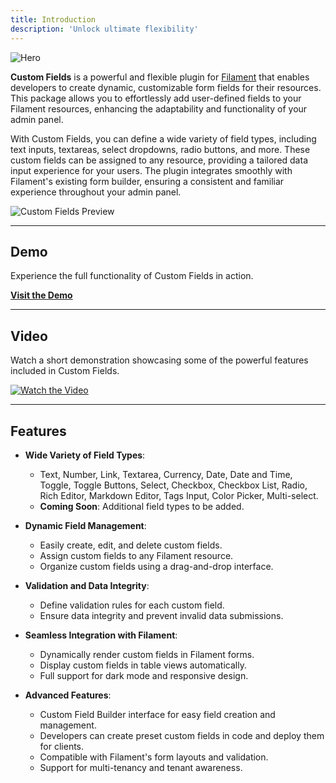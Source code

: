 ```yaml
---
title: Introduction
description: 'Unlock ultimate flexibility'
---
```


<img alt="Hero" classname="block dark:hidden" src="/images/hero-light.svg" />

**Custom Fields** is a powerful and flexible plugin for [Filament](https://filamentphp.com/) that enables developers to
create dynamic, customizable form fields for their resources. This package allows you to effortlessly add user-defined
fields to your Filament resources, enhancing the adaptability and functionality of your admin panel.

With Custom Fields, you can define a wide variety of field types, including text inputs, textareas, select dropdowns,
radio buttons, and more. These custom fields can be assigned to any resource, providing a tailored data input experience
for your users. The plugin integrates smoothly with Filament's existing form builder, ensuring a consistent and familiar
experience throughout your admin panel.

![Custom Fields Preview](https://github.com/Relaticle/custom-fields-community/raw/main/docs/media/custom-fields-preview.jpg)

---

## Demo

Experience the full functionality of Custom Fields in action.

[**Visit the Demo**](https://relaticle.com)

---

## Video

Watch a short demonstration showcasing some of the powerful features included in Custom Fields.


[![Watch the Video](https://github.com/Relaticle/custom-fields-community/raw/main/docs/media/custom-fields-video-play-preview.png)](https://www.youtube.com/watch?v=mh65FMkXT_8)

---

## Features

- **Wide Variety of Field Types**:
    - Text, Number, Link, Textarea, Currency, Date, Date and Time, Toggle, Toggle Buttons, Select, Checkbox, Checkbox
      List, Radio, Rich Editor, Markdown Editor, Tags Input, Color Picker, Multi-select.
    - **Coming Soon**: Additional field types to be added.

- **Dynamic Field Management**:
    - Easily create, edit, and delete custom fields.
    - Assign custom fields to any Filament resource.
    - Organize custom fields using a drag-and-drop interface.

- **Validation and Data Integrity**:
    - Define validation rules for each custom field.
    - Ensure data integrity and prevent invalid data submissions.

- **Seamless Integration with Filament**:
    - Dynamically render custom fields in Filament forms.
    - Display custom fields in table views automatically.
    - Full support for dark mode and responsive design.

- **Advanced Features**:
    - Custom Field Builder interface for easy field creation and management.
    - Developers can create preset custom fields in code and deploy them for clients.
    - Compatible with Filament's form layouts and validation.
    - Support for multi-tenancy and tenant awareness.
